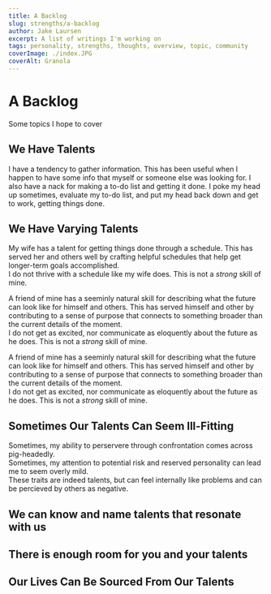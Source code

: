 ```yaml
---
title: A Backlog
slug: strengths/a-backlog
author: Jake Laursen
excerpt: A list of writings I'm working on
tags: personality, strengths, thoughts, overview, topic, community
coverImage: ./index.JPG
coverAlt: Granola
---
```


# A Backlog

Some topics I hope to cover

## We Have Talents

I have a tendency to gather information. This has been useful when I happen to have some info that myself or someone else was looking for.
I also have a nack for making a to-do list and getting it done. I poke my head up sometimes, evaluate my to-do list, and put my head back down and get to work, getting things done.

## We Have Varying Talents

My wife has a talent for getting things done through a schedule. This has served her and others well by crafting helpful schedules that help get longer-term goals accomplished.  
I do not thrive with a schedule like my wife does. This is not a _strong_ skill of mine.

A friend of mine has a seeminly natural skill for describing what the future can look like for himself and others. This has served himself and other by contributing to a sense of purpose that connects to something broader than the current details of the moment.  
I do not get as excited, nor communicate as eloquently about the future as he does. This is not a _strong_ skill of mine.

A friend of mine has a seeminly natural skill for describing what the future can look like for himself and others. This has served himself and other by contributing to a sense of purpose that connects to something broader than the current details of the moment.  
I do not get as excited, nor communicate as eloquently about the future as he does. This is not a _strong_ skill of mine.

## Sometimes Our Talents Can Seem Ill-Fitting

Sometimes, my ability to perservere through confrontation comes across pig-headedly.  
Sometimes, my attention to potential risk and reserved personality can lead me to seem overly mild.  
These traits are indeed talents, but can feel internally like problems and can be percieved by others as negative.

## We can know and name talents that resonate with us

## There is enough room for you and your talents

## Our Lives Can Be Sourced From Our Talents
